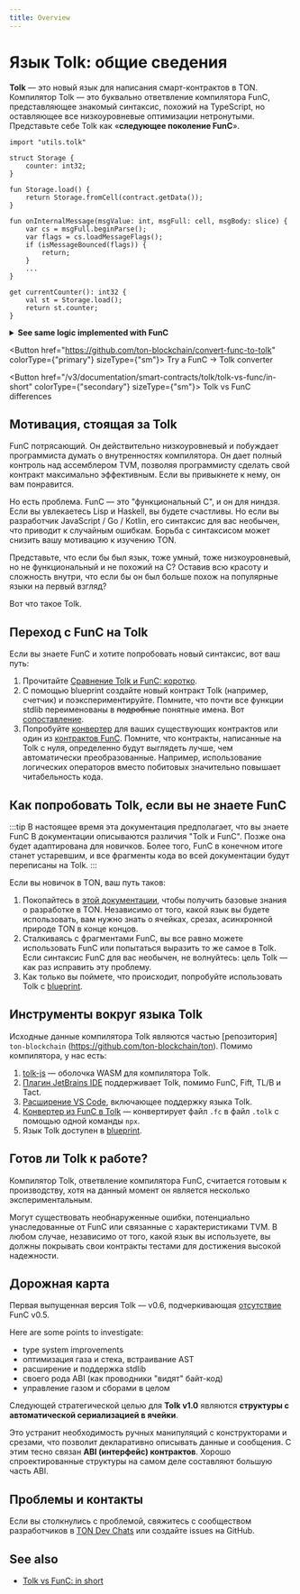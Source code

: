 ```yaml
---
title: Overview
---
```



# Язык Tolk: общие сведения

**Tolk** — это новый язык для написания смарт-контрактов в TON.
Компилятор Tolk — это буквально ответвление компилятора FunC, представляющее знакомый синтаксис, похожий на TypeScript, но оставляющее все низкоуровневые оптимизации нетронутыми. Представьте себе Tolk как «**следующее поколение FunC**».

```tolk
import "utils.tolk"

struct Storage {
    counter: int32;
}

fun Storage.load() {
    return Storage.fromCell(contract.getData());
}

fun onInternalMessage(msgValue: int, msgFull: cell, msgBody: slice) {
    var cs = msgFull.beginParse();
    var flags = cs.loadMessageFlags();
    if (isMessageBounced(flags)) {
        return;
    }
    ...
}

get currentCounter(): int32 {
    val st = Storage.load();
    return st.counter;
}
```

<details>
  <summary><b>See same logic implemented with FunC</b></summary>

  ```func
  #include "utils.fc";

  global int ctx_counter;

  int load_data() impure {
    slice cs = get_data().begin_parse();
    ctx_counter = cs~load_uint(32);
  }

  () recv_internal(int msg_value, cell msg_full, slice msg_body) impure {
    slice cs = msg_full.begin_parse();
    int flags = cs.load_uint(4);
    if (flags & 1) {
      return ();
    }
    ...
  }

  int currentCounter() method_id {
    load_data(); ;; fills global variables
    return ctx_counter;
  }
  ```
</details>

<Button href="https://github.com/ton-blockchain/convert-func-to-tolk" colorType={"primary"} sizeType={"sm"}>
  Try a FunC → Tolk converter
</Button>

<Button href="/v3/documentation/smart-contracts/tolk/tolk-vs-func/in-short" colorType={"secondary"} sizeType={"sm"}>
  Tolk vs FunC differences
</Button>

<div style={{ height: "2em" }} />

## Мотивация, стоящая за Tolk

FunC потрясающий.
Он действительно низкоуровневый и побуждает программиста думать о внутренностях компилятора.
Он дает полный контроль над ассемблером TVM, позволяя программисту сделать свой контракт максимально эффективным.
Если вы привыкнете к нему, он вам понравится.

Но есть проблема.
FunC — это "функциональный C", и он для ниндзя.
Если вы увлекаетесь Lisp и Haskell, вы будете счастливы.
Но если вы разработчик JavaScript / Go / Kotlin, его синтаксис для вас необычен, что приводит к случайным ошибкам.
Борьба с синтаксисом может снизить вашу мотивацию к изучению TON.

Представьте, что если бы был язык, тоже умный, тоже низкоуровневый, но не функциональный и не похожий на C?
Оставив всю красоту и сложность внутри, что если бы он был больше похож на популярные языки на первый взгляд?

Вот что такое Tolk.

## Переход с FunC на Tolk

Если вы знаете FunC и хотите попробовать новый синтаксис, вот ваш путь:

1. Прочитайте [Сравнение Tolk и FunC: коротко](/v3/documentation/smart-contracts/tolk/tolk-vs-func/in-short).
2. С помощью blueprint создайте новый контракт Tolk (например, счетчик) и поэкспериментируйте. Помните, что почти все функции stdlib переименованы в ~~подробные~~ понятные имена. Вот [сопоставление](/v3/documentation/smart-contracts/tolk/tolk-vs-func/stdlib).
3. Попробуйте [конвертер](https://github.com/ton-blockchain/convert-func-to-tolk) для ваших существующих контрактов или один из [контрактов FunC](/v3/documentation/smart-contracts/contracts-specs/examples). Помните, что контракты, написанные на Tolk с нуля, определенно будут выглядеть лучше, чем автоматически преобразованные. Например, использование логических операторов вместо побитовых значительно повышает читабельность кода.

## Как попробовать Tolk, если вы не знаете FunC

:::tip В настоящее время эта документация предполагает, что вы знаете FunC
В документации описываются различия "Tolk и FunC".
Позже она будет адаптирована для новичков. Более того, FunC в конечном итоге станет устаревшим, и все фрагменты кода во всей документации будут переписаны на Tolk.
:::

Если вы новичок в TON, ваш путь таков:

1. Покопайтесь в [этой документации](/v3/documentation/smart-contracts/overview), чтобы получить базовые знания о разработке в TON. Независимо от того, какой язык вы будете использовать, вам нужно знать о ячейках, срезах, асинхронной природе TON в конце концов.
2. Сталкиваясь с фрагментами FunC, вы все равно можете использовать FunC или попытаться выразить то же самое в Tolk. Если синтаксис FunC для вас необычен, не волнуйтесь: цель Tolk — как раз исправить эту проблему.
3. Как только вы поймете, что происходит, попробуйте использовать Tolk с [blueprint](https://github.com/ton-org/blueprint).

## Инструменты вокруг языка Tolk

Исходные данные компилятора Tolk являются частью [репозитория] `ton-blockchain` (https://github.com/ton-blockchain/ton).
Помимо компилятора, у нас есть:

1. [tolk-js](https://github.com/ton-blockchain/tolk-js) — оболочка WASM для компилятора Tolk.
2. [Плагин JetBrains IDE](https://github.com/ton-blockchain/intellij-ton) поддерживает Tolk, помимо FunC, Fift, TL/B и Tact.
3. [Расширение VS Code](https://github.com/ton-blockchain/tolk-vscode), включающее поддержку языка Tolk.
4. [Конвертер из FunC в Tolk](https://github.com/ton-blockchain/convert-func-to-tolk) — конвертирует файл `.fc` в файл `.tolk` с помощью одной команды `npx`.
5. Язык Tolk доступен в [blueprint](https://github.com/ton-org/blueprint).

## Готов ли Tolk к работе?

Компилятор Tolk, ответвление компилятора FunC, считается готовым к производству, хотя на данный момент он является несколько экспериментальным.

Могут существовать необнаруженные ошибки, потенциально унаследованные от FunC или связанные с характеристиками TVM.
В любом случае, независимо от того, какой язык вы используете, вы должны покрывать свои контракты тестами для достижения высокой надежности.

## Дорожная карта

Первая выпущенная версия Tolk — v0.6, подчеркивающая [отсутствие](/v3/documentation/smart-contracts/tolk/changelog#how-tolk-was-born) FunC v0.5.

Here are some points to investigate:

* type system improvements
* оптимизация газа и стека, встраивание AST
* расширение и поддержка stdlib
* своего рода ABI (как проводники "видят" байт-код)
* управление газом и сборами в целом

Следующей стратегической целью для **Tolk v1.0** являются **структуры с автоматической сериализацией в ячейки**.

Это устранит необходимость ручных манипуляций с конструкторами и срезами, что позволит декларативно описывать данные и сообщения.
С этим тесно связан **ABI (интерфейс) контрактов**.
Хорошо спроектированные структуры на самом деле составляют большую часть ABI.

## Проблемы и контакты

Если вы столкнулись с проблемой, свяжитесь с сообществом разработчиков в [TON Dev Chats](https://t.me/addlist/1r5Vcb8eljk5Yzcy) или создайте issues на GitHub.

## See also

* [Tolk vs FunC: in short](/v3/documentation/smart-contracts/tolk/tolk-vs-func/in-short)

<Feedback />
